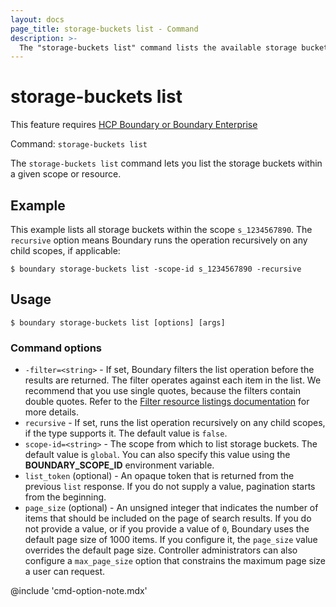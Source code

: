 ```yaml
---
layout: docs
page_title: storage-buckets list - Command
description: >-
  The "storage-buckets list" command lists the available storage bucket resources within a given scope or resource.
---
```


# storage-buckets list

<EnterpriseAlert product="boundary">This feature requires <a href="https://www.hashicorp.com/products/boundary">HCP Boundary or Boundary Enterprise</a></EnterpriseAlert>

Command: `storage-buckets list`

The `storage-buckets list` command lets you list the storage buckets within a given scope or resource.

## Example

This example lists all storage buckets within the scope `s_1234567890`.
The `recursive` option means Boundary runs the operation recursively on any child scopes, if applicable:

```shell-session
$ boundary storage-buckets list -scope-id s_1234567890 -recursive
```

## Usage

<CodeBlockConfig hideClipboard>

```shell-session
$ boundary storage-buckets list [options] [args]
```

</CodeBlockConfig>

### Command options

- `-filter=<string>` - If set, Boundary filters the list operation before the results are returned.
The filter operates against each item in the list.
We recommend that you use single quotes, because the filters contain double quotes.
Refer to the [Filter resource listings documentation](/boundary/docs/concepts/filtering/resource-listing) for more details.
- `recursive` - If set, runs the list operation recursively on any child scopes, if the type supports it.
The default value is `false`.
- `scope-id=<string>` - The scope from which to list storage buckets.
The default value is `global`.
You can also specify this value using the **BOUNDARY_SCOPE_ID** environment variable.
- `list_token` (optional) - An opaque token that is returned from the previous `list` response.
If you do not supply a value, pagination starts from the beginning.
- `page_size` (optional) - An unsigned integer that indicates the number of items that should be included on the page of search results.
If you do not provide a value, or if you provide a value of `0`, Boundary uses the default page size of 1000 items.
If you configure it, the `page_size` value overrides the default page size.
Controller administrators can also configure a `max_page_size` option that constrains the maximum page size a user can request.

@include 'cmd-option-note.mdx'